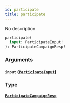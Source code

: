 ```yaml
---
id: participate
title: participate
---
```



No description

```graphql
participate(
  input: ParticipateInput!
): ParticipateCampaignResp!
```


### Arguments

#### `input` ([`ParticipateInput`](../../references/inputs/participate-input))




### Type

#### [`ParticipateCampaignResp`](../../references/objects/participate-campaign-resp) 






